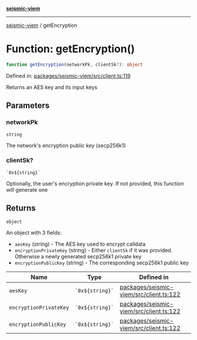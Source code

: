 [**seismic-viem**](/seismic-viem/README.mdx)

---

[seismic-viem](/seismic-viem/globals.mdx) / getEncryption

# Function: getEncryption()

```ts
function getEncryption(networkPk, clientSk?): object
```

Defined in: [packages/seismic-viem/src/client.ts:119](https://github.com/SeismicSystems/seismic-client/blob/1cf28f7efa87d88dbbf125297b22238c4b4e0bba/packages/seismic-viem/src/client.ts#L119)

Returns an AES key and its input keys

## Parameters

### networkPk

`string`

The network's encryption public key (secp256k1)

### clientSk?

`` `0x${string}` ``

Optionally, the user's encryption private key. If not provided, this function will generate one

## Returns

`object`

An object with 3 fields:

- `aesKey` (string) - The AES key used to encrypt calldata
- `encryptionPrivateKey` (string) - Either `clientSk` if it was provided. Otherwise a newly generated secp256k1 private key
- `encryptionPublicKey` (string) - The corresponding secp256k1 public key

| Name                                                     | Type                | Defined in                                                                                                                                                                         |
| -------------------------------------------------------- | ------------------- | ---------------------------------------------------------------------------------------------------------------------------------------------------------------------------------- |
| <a id="aeskey"></a> `aesKey`                             | `` `0x${string}` `` | [packages/seismic-viem/src/client.ts:122](https://github.com/SeismicSystems/seismic-client/blob/1cf28f7efa87d88dbbf125297b22238c4b4e0bba/packages/seismic-viem/src/client.ts#L122) |
| <a id="encryptionprivatekey"></a> `encryptionPrivateKey` | `` `0x${string}` `` | [packages/seismic-viem/src/client.ts:122](https://github.com/SeismicSystems/seismic-client/blob/1cf28f7efa87d88dbbf125297b22238c4b4e0bba/packages/seismic-viem/src/client.ts#L122) |
| <a id="encryptionpublickey"></a> `encryptionPublicKey`   | `` `0x${string}` `` | [packages/seismic-viem/src/client.ts:122](https://github.com/SeismicSystems/seismic-client/blob/1cf28f7efa87d88dbbf125297b22238c4b4e0bba/packages/seismic-viem/src/client.ts#L122) |

